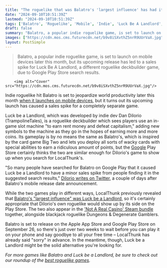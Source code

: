 ```yaml
---
title: "The roguelike that was Balatro's 'largest influence' has had its own 'minor sales spike' thanks to the hit indie's upcoming mobile release"
date: "2024-09-10T10:51:39Z"
lastmod: "2024-09-10T10:51:39Z"
tags: ['Balatro', 'Roguelike', 'Mobile', 'Indie', 'Luck Be A Landlord', 'Deckbuilder', 'Google Play Store', 'Apple App Store', 'Steam', 'Dungeons & Degenerate Gamblers']
draft: false
summary: "Balatro, a popular indie roguelike game, is set to launch on mobile devices later this month, but its upcoming release has led to a sales spike for Luck Be A Landlord, a different roguelike deckbuilder game, due to Google Play Store search results."
images: ["https://cdn.mos.cms.futurecdn.net/b9v8iSXvthZ5nrR9UUrVaX.jpg"]
layout: PostSimple
---
```

> Balatro, a popular indie roguelike game, is set to launch on mobile devices later this month, but its upcoming release has led to a sales spike for Luck Be A Landlord, a different roguelike deckbuilder game, due to Google Play Store search results.


        <img alt="Cover" src="https://cdn.mos.cms.futurecdn.net/b9v8iSXvthZ5nrR9UUrVaX.jpg"/>
        
Indie roguelike hit Balatro is set to jeopardize world productivity later this month [<u>when it launches on mobile devices</u>](https://www.gamesradar.com/games/roguelike/balatros-solo-dev-says-im-sorry-as-their-hit-indie-roguelike-prepares-to-launch-on-mobile-this-month-productivity-be-damned/), but it turns out its upcoming launch has caused a sales spike for a completely separate game.

Luck be a Landlord, which was developed by indie dev Dan DiIorio (TrampolineTales), is a roguelike deckbuilder which sees players use an in-game slot machine "to earn rent money and defeat capitalism," adding new symbols to the machine as they go in the hopes of earning more and more coins. Its gameplay is by no means the same as Balatro's, which is inspired by the card game Big Two and lets you deploy all sorts of wacky cards with special abilities to earn a ridiculous amount of points, but the [Google](https://www.gamesradar.com/tag/google/) Play Store certainly thinks the two are similar enough for DiIorio's game to show up when you search for LocalThunk's.

"So many people have searched for Balatro on Google Play that it caused Luck be a Landlord to have a minor sales spike from people finding it in the suggested search results," [<u>DiIorio writes on Twitter</u>](https://x.com/TrampolineTales/status/1832503109039345824), a couple of days after Balatro's mobile release date announcement. 

While the two games play in different ways, LocalThunk previously revealed that [<u>Balatro's "largest influence" was Luck be a Landlord</u>](https://www.gamesradar.com/astonishingly-balatros-creator-had-never-even-played-slay-the-spire-and-intentionally-cut-myself-off-from-roguelikes-to-create-the-best-game-possible/), so it's certainly appropriate that DiIorio's own roguelike would show up by its side on the Play Store. The two also appear in the ['Not A Real Casino' Steam bundle](https://store.steampowered.com/bundle/37745/Not_A_Real_Casino_Bundle/) together, alongside blackjack roguelike Dungeons & Degenerate Gamblers. 

Balatro is set to release on the Apple App Store and Google Play Store on September 26, so there's just over two weeks to wait before you can play it on your phone and say goodbye to all your free time – LocalThunk has already said "sorry" in advance. In the meantime, though, Luck be a Landlord might be the solid alternative you're looking for. 

*For more games like Balatro and Luck be a Landlord, be sure to check out our roundup of the *[<u><em>best roguelike games</em></u>](https://www.gamesradar.com/best-roguelikes-roguelites/)*.* 
        